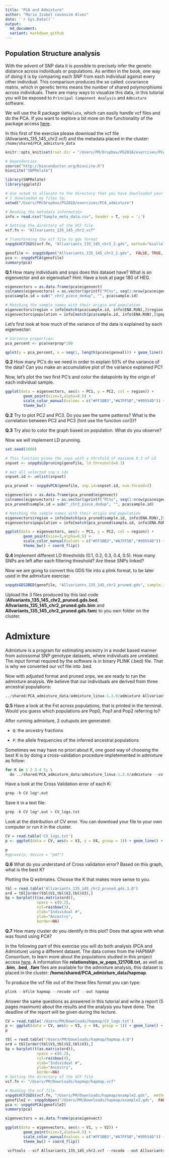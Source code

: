 ```yaml
---
title: "PCA and Admixture"
author: "Maria Izabel cavassim Alves"
date: '`r Sys.Date()`'
output:
  md_document:
  variant: markdown_github
---
```


## Population Structure analysis

With the advent of SNP data it is possible to precisely infer the genetic distance across individuals or populations. As written in the book, one way of doing it is by comparing each SNP from each individual against every other individual. This comparison produces the so called: covariance matrix, which in genetic terms means the number of shared polymorphisms across individuals.
There are many ways to visualize this data, in this tutorial you will be exposed to `Principal Component Analysis` and `Admixture` software.

We will use the R package `SNPRelate`, which can easily handle vcf files and do the PCA. If you want to explore a bit more on the functionality of the package access [here](https://www.rdocumentation.org/packages/SNPRelate/versions/1.6.4).

In this first of the exercise please download the vcf file (Allvariants_135_145_chr2.vcf) and the metadata placed in the cluster: `/home/shared/PCA_admixture_data`

```r
knitr::opts_knit$set(root.dir = "/Users/PM/Dropbox/PG2018/exercises/PCA_admixture")
```


```r
# Dependencies
source("http://bioconductor.org/biocLite.R")
biocLite("SNPRelate")

library(SNPRelate)
library(ggplot2)

# Use setwd to allocate to the directory that you have downloaded your files from cluster.
# I donwloaded my files to: 
setwd("/Users/PM/Dropbox/PG2018/exercises/PCA_admixture")

# Reading the metadata information 
info = read.csv("Sample_meta_data.csv", header = T, sep = ';')

# Setting the directory of the VCF file 
vcf.fn <- "Allvariants_135_145_chr2.vcf"

# Transforming the vcf file to gds format
snpgdsVCF2GDS(vcf.fn, "Allvariants_135_145_chr2_2.gds", method="biallelic.only")

genofile <- snpgdsOpen("Allvariants_135_145_chr2_2.gds",  FALSE, TRUE, TRUE)
pca <- snpgdsPCA(genofile)
summary(pca)
```

**Q.1** How many individuals and snps does this dataset have? What is an eigenvector and an eigenvalue? Hint: Have a look at page 180 of HEG. 

```r
eigenvectors = as.data.frame(pca$eigenvect)
colnames(eigenvectors) = as.vector(sprintf("PC%s", seq(1:nrow(pca$eigenvect))))
pca$sample.id = sub("_chr2_piece_dedup", "", pca$sample.id)

# Matching the sample names with their origin and population
eigenvectors$region = info[match(pca$sample.id, info$ENA.RUN),]$region 
eigenvectors$population = info[match(pca$sample.id, info$ENA.RUN),]$population
```

Let's first look at how much of the variance of the data is explained by each eigenvector:
```r
# Variance proportion:
pca_percent <- pca$varprop*100

qplot(y = pca_percent, x = seq(1, length(pca$eigenval))) + geom_line() + geom_point() + theme_bw() + xlab("PC's") + ylab("Variance explained (%)") 

```

**Q.2** How many PC's do we need in order to explain 50% of the variance of the data? Can you make an accumulative plot of the variance explained PC?


Now, let's plot the two first PC's and color the datapoints by the origin of each individual sample.
```r
ggplot(data = eigenvectors, aes(x = PC1, y = PC2, col = region)) + 
        geom_point(size=3,alpha=0.5) +
        scale_color_manual(values = c("#FF1BB3","#A7FF5B","#99554D")) +
        theme_bw()
```

**Q.2** Try to plot PC2 and PC3. Do you see the same patterns? What is the correlation between PC2 and PC3 (hint use the function cor())?

**Q.3** Try also to color the graph based on population. What do you observe?

Now we will implement LD prunning. 
```r
set.seed(1000)

# This function prune the snps with a thrshold of maximum 0.3 of LD
snpset <- snpgdsLDpruning(genofile, ld.threshold=0.3)

# Get all selected snp's ids
snpset.id <- unlist(snpset)

pca_pruned <- snpgdsPCA(genofile, snp.id=snpset.id, num.thread=2)

eigenvectors = as.data.frame(pca_pruned$eigenvect)
colnames(eigenvectors) = as.vector(sprintf("PC%s", seq(1:nrow(pca$eigenvect))))
pca_pruned$sample.id = sub("_chr2_piece_dedup", "", pca$sample.id)

# Matching the sample names with their origin and population
eigenvectors$region = info[match(pca_pruned$sample.id, info$ENA.RUN),]$region 
eigenvectors$population = info[match(pca_pruned$sample.id, info$ENA.RUN),]$population

ggplot(data = eigenvectors, aes(x = PC1, y = PC2, col = region)) + 
        geom_point(size=3,alpha=0.5) +
        scale_color_manual(values = c("#FF1BB3","#A7FF5B","#99554D")) +
        theme_bw() + coord_flip()
```

**Q.4** Implement different LD thresholds (0.1, 0.2, 0.3, 0.4, 0.5). How many SNPs are left after each filtering threshold? Are these SNPs linked? 


Now we are going to convert this GDS file into a plink format, to be later used in the admixture exercise:

```r
snpgdsGDS2BED(genofile, "Allvariants_135_145_chr2_pruned.gds", sample.id=NULL, snp.id=snpset.id, snpfirstdim=NULL, verbose=TRUE)
```

Upload the 3 files produced by this last code (**Allvariants_135_145_chr2_pruned.gds.bed**, **Allvariants_135_145_chr2_pruned.gds.bim** and **Allvariants_135_145_chr2_pruned.gds.fam**) to you own folder on the cluster.

# Admixture
Admixture is a program for estimating ancestry in a model based manner from autossomal SNP genotype datasets, where individuals are unrelated. The input format required by the software is in binary PLINK (.bed) file. That is why we converted our vcf file into .bed.

Now with adjusted format and pruned snps, we are ready to run the admixture analysis. We believe that our individuals are derived from three ancestral populations:

```r
../shared/PCA_admixture_data/admixture_linux-1.3.0/admixture Allvariants_135_145_chr2_pruned.gds.bed 3
```

**Q.5** Have a look at the Fst across populations, that is printed in the terminal. Would you guess which populations are Pop0, Pop1 and Pop2 referring to?

After running admixture, 2 outuputs are generated:

- `Q`: the ancestry fractions

- `P`: the allele frequencies of the inferred ancestral populations 

Sometimes we may have no priori about K, one good way of choosing the best K is by doing a cross-validation procedure impletemented in admixture as follow:

```r
for K in 1 2 3 4 5; \
  do ../shared/PCA_admixture_data/admixture_linux-1.3.0/admixture --cv Allvariants_135_145_chr2_pruned.gds.bed $K | tee log${K}.out; done
```

Have a look at the Cross Validation error of each K:

``` r
grep -h CV log*.out
```

Save it in a text file:
``` r
grep -h CV log*.out > CV_logs.txt
``` 

Look at the distribution of CV error. You can download your file to your own computer or run it in the cluster.
```r
CV = read.table('CV_logs.txt')
p <- ggplot(data = CV, aes(x = V3, y = V4, group = 1)) + geom_line() + geom_point() + theme_bw() + labs(x = 'Number of clusters', y = 'Cross validation error')

p
#ggsave(p, device = "pdf")
```

**Q.6** What do you understand of Cross validation error? Based on this graph, what is the best K?

Plotting the Q estimates. Choose the K that makes more sense to you.
```r
tbl = read.table("Allvariants_135_145_chr2_pruned.gds.3.Q")
ord = tbl[order(tbl$V1,tbl$V2,tbl$V3),]
bp = barplot(t(as.matrix(ord)), 
              space = c(0.2),
              col=rainbow(3),
              xlab="Individual #", 
              ylab="Ancestry",
              border=NA)
```

**Q.7** How many cluster do you identify in this plot? Does that agree with what was found using PCA? 

In the following part of this exercise you will do both analysis (PCA and Admixture) using a different dataset. The data comes from the HAPMAP Consortium, to learn more about the populations studied in this project access [here](http://www.sanger.ac.uk/resources/downloads/human/hapmap3.html). A information file **relationships_w_pops_121708.txt**, as well as **.bim**, **.bed**, **.fam** files are available for the admixture analysis, this dataset is placed in the cluster: **/home/shared/PCA_admixture_data/hapmap**. 

To produce the vcf file out of the these files format you can type:

```r
plink --bfile hapmap --recode vcf --out hapmap
```

Answer the same questions as answered in this tutorial and write a report (5 pages maximum) about the results and the analysis you have done. The deadline of the report will be given during the lecture.

```r
CV = read.table('/Users/PM/Downloads/hapmap/CV_logs.txt')
p <- ggplot(data = CV, aes(x = V3, y = V4, group = 1)) + geom_line() + geom_point() + theme_bw() + labs(x = 'Number of clusters', y = 'Cross validation error')
p

tbl = read.table("/Users/PM/Downloads/hapmap/hapmap.4.Q")
ord = tbl[order(tbl$V1,tbl$V2,tbl$V3),]
bp = barplot(t(as.matrix(ord)), 
              space = c(0.2),
              col=rainbow(4),
              xlab="Individual #", 
              ylab="Ancestry",
              border=NA)
# Setting the directory of the VCF file 
vcf.fn <- "/Users/PM/Downloads/hapmap/hapmap.vcf"

# Reading the vcf file
snpgdsVCF2GDS(vcf.fn, "/Users/PM/Downloads/hapmap/example2.gds",  method="biallelic.only")
genofile2 <- snpgdsOpen("/Users/PM/Downloads/hapmap/example2.gds",  FALSE, TRUE, TRUE)
pca <- snpgdsPCA(genofile2)
summary(pca)

eigenvectors = as.data.frame(pca$eigenvect)

ggplot(data = eigenvectors, aes(x = V1, y = V2)) + 
        geom_point(size=3,alpha=0.5) +
        scale_color_manual(values = c("#FF1BB3","#A7FF5B","#99554D")) +
        theme_bw() + coord_flip()
```


```r
 vcftools --vcf Allvariants_135_145_chr2.vcf --recode --out Allvariants_135_145_chr2_test.vcf --remove-indv ERR1025639_chr2_piece_dedup
```
